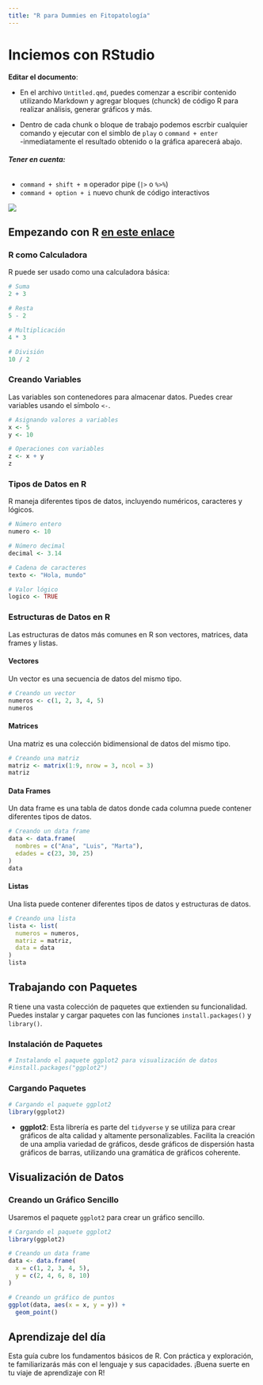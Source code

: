 ```yaml
---
title: "R para Dummies en Fitopatología"
---
```


# Inciemos con RStudio

**Editar el documento**:

       
- En el archivo `Untitled.qmd`, puedes comenzar a escribir contenido utilizando Markdown y agregar bloques (chunck) de código R para realizar análisis, generar gráficos y más.

- Dentro de cada chunk o bloque de trabajo podemos escrbir cualquier comando y ejecutar con el simblo de `play` o `command + enter`  
-inmediatamente el resultado obtenido o la gráfica aparecerá abajo.


###### **Tener en cuenta:**

-   `command + shift + m` operador pipe (`|>` o `%>%`)
-   `command + option + i` nuevo chunk de código interactivos

![](img/R_.png)

## Empezando con R [en este enlace](https://r4ds.hadley.nz/workflow-basics.html)

### R como Calculadora

R puede ser usado como una calculadora básica:

```r
# Suma
2 + 3

# Resta
5 - 2

# Multiplicación
4 * 3

# División
10 / 2
```

### Creando Variables

Las variables son contenedores para almacenar datos. Puedes crear variables usando el símbolo `<-`.

```r
# Asignando valores a variables
x <- 5
y <- 10

# Operaciones con variables
z <- x + y
z
```

### Tipos de Datos en R

R maneja diferentes tipos de datos, incluyendo numéricos, caracteres y lógicos.

```r
# Número entero
numero <- 10

# Número decimal
decimal <- 3.14

# Cadena de caracteres
texto <- "Hola, mundo"

# Valor lógico
logico <- TRUE
```

### Estructuras de Datos en R

Las estructuras de datos más comunes en R son vectores, matrices, data frames y listas.

#### Vectores

Un vector es una secuencia de datos del mismo tipo.

```r
# Creando un vector
numeros <- c(1, 2, 3, 4, 5)
numeros
```

#### Matrices

Una matriz es una colección bidimensional de datos del mismo tipo.

```r
# Creando una matriz
matriz <- matrix(1:9, nrow = 3, ncol = 3)
matriz
```

#### Data Frames

Un data frame es una tabla de datos donde cada columna puede contener diferentes tipos de datos.

```r
# Creando un data frame
data <- data.frame(
  nombres = c("Ana", "Luis", "Marta"),
  edades = c(23, 30, 25)
)
data
```

#### Listas

Una lista puede contener diferentes tipos de datos y estructuras de datos.

```r
# Creando una lista
lista <- list(
  numeros = numeros,
  matriz = matriz,
  data = data
)
lista
```

## Trabajando con Paquetes

R tiene una vasta colección de paquetes que extienden su funcionalidad. Puedes instalar y cargar paquetes con las funciones `install.packages()` y `library()`.

### Instalación de Paquetes

```r
# Instalando el paquete ggplot2 para visualización de datos
#install.packages("ggplot2")
```

### Cargando Paquetes

```r
# Cargando el paquete ggplot2
library(ggplot2)
```

-   **ggplot2**: Esta librería es parte del `tidyverse` y se utiliza para crear gráficos de alta calidad y altamente personalizables. Facilita la creación de una amplia variedad de gráficos, desde gráficos de dispersión hasta gráficos de barras, utilizando una gramática de gráficos coherente.

## Visualización de Datos

### Creando un Gráfico Sencillo

Usaremos el paquete `ggplot2` para crear un gráfico sencillo.

```r
# Cargando el paquete ggplot2
library(ggplot2)

# Creando un data frame
data <- data.frame(
  x = c(1, 2, 3, 4, 5),
  y = c(2, 4, 6, 8, 10)
)

# Creando un gráfico de puntos
ggplot(data, aes(x = x, y = y)) +
  geom_point()
```

## Aprendizaje del día

Esta guía cubre los fundamentos básicos de R. Con práctica y exploración, te familiarizarás más con el lenguaje y sus capacidades. ¡Buena suerte en tu viaje de aprendizaje con R!
